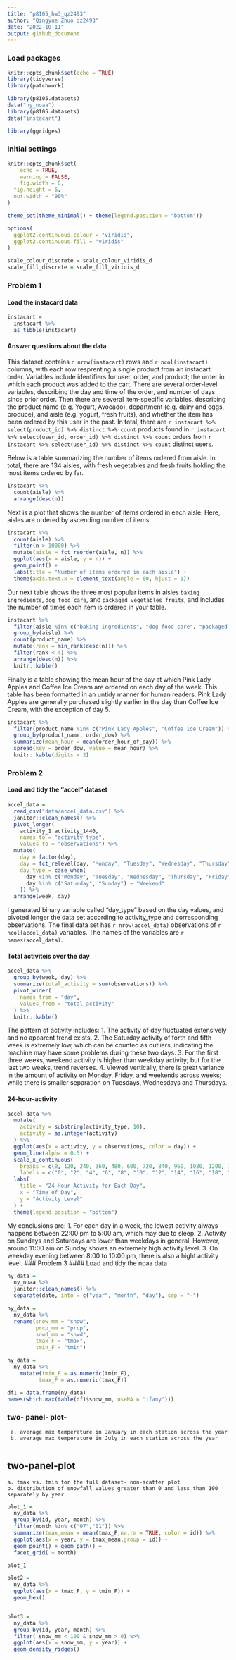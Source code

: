 ```yaml
---
title: "p8105_hw3_qz2493"
author: "Qingyue Zhuo qz2493"
date: "2022-10-11"
output: github_document
---
```

### Load packages
```r
knitr::opts_chunk$set(echo = TRUE)
library(tidyverse)
library(patchwork)

library(p8105.datasets)
data("ny_noaa")
library(p8105.datasets)
data("instacart")

library(ggridges)
```

### Initial settings
```r
knitr::opts_chunk$set(
	echo = TRUE,
	warning = FALSE,
	fig.width = 8, 
  fig.height = 6,
  out.width = "90%"
)

theme_set(theme_minimal() + theme(legend.position = "bottom"))

options(
  ggplot2.continuous.colour = "viridis",
  ggplot2.continuous.fill = "viridis"
)

scale_colour_discrete = scale_colour_viridis_d
scale_fill_discrete = scale_fill_viridis_d
```


### Problem 1
#### Load the instacard data
```r
instacart = 
  instacart %>% 
  as_tibble(instacart)
```

#### Answer questions about the data
This dataset contains `r nrow(instacart)` rows and `r ncol(instacart)` columns, with each row resprenting a single product from an instacart order. Variables include identifiers for user, order, and product; the order in which each product was added to the cart. There are several order-level variables, describing the day and time of the order, and number of days since prior order. Then there are several item-specific variables, describing the product name (e.g. Yogurt, Avocado), department (e.g. dairy and eggs, produce), and aisle (e.g. yogurt, fresh fruits), and whether the item has been ordered by this user in the past. In total, there are `r instacart %>% select(product_id) %>% distinct %>% count` products found in `r instacart %>% select(user_id, order_id) %>% distinct %>% count` orders from `r instacart %>% select(user_id) %>% distinct %>% count` distinct users.

Below is a table summarizing the number of items ordered from aisle. In total, there are 134 aisles, with fresh vegetables and fresh fruits holding the most items ordered by far.

```r
instacart %>% 
  count(aisle) %>% 
  arrange(desc(n))
```

Next is a plot that shows the number of items ordered in each aisle. Here, aisles are ordered by ascending number of items.

```r
instacart %>% 
  count(aisle) %>% 
  filter(n > 10000) %>% 
  mutate(aisle = fct_reorder(aisle, n)) %>% 
  ggplot(aes(x = aisle, y = n)) + 
  geom_point() + 
  labs(title = "Number of items ordered in each aisle") +
  theme(axis.text.x = element_text(angle = 60, hjust = 1))
```

Our next table shows the three most popular items in aisles `baking ingredients`, `dog food care`, and `packaged vegetables fruits`, and includes the number of times each item is ordered in your table.

```r
instacart %>% 
  filter(aisle %in% c("baking ingredients", "dog food care", "packaged vegetables fruits")) %>%
  group_by(aisle) %>% 
  count(product_name) %>% 
  mutate(rank = min_rank(desc(n))) %>% 
  filter(rank < 4) %>% 
  arrange(desc(n)) %>%
  knitr::kable()
```

Finally is a table showing the mean hour of the day at which Pink Lady Apples and Coffee Ice Cream are ordered on each day of the week. This table has been formatted in an untidy manner for human readers. Pink Lady Apples are generally purchased slightly earlier in the day than Coffee Ice Cream, with the exception of day 5.

```r
instacart %>%
  filter(product_name %in% c("Pink Lady Apples", "Coffee Ice Cream")) %>%
  group_by(product_name, order_dow) %>%
  summarize(mean_hour = mean(order_hour_of_day)) %>%
  spread(key = order_dow, value = mean_hour) %>%
  knitr::kable(digits = 2)
```

### Problem 2
#### Load and tidy the "accel" dataset
```r
accel_data = 
  read_csv("data/accel_data.csv") %>%
  janitor::clean_names() %>%
  pivot_longer(
    activity_1:activity_1440,
    names_to = "activity_type",
    values_to = "observations") %>%
  mutate(
    day = factor(day),
    day = fct_relevel(day, "Monday", "Tuesday", "Wednesday", "Thursday", "Friday","Saturday", "Sunday"),
    day_type = case_when(
      day %in% c("Monday", "Tuesday", "Wednesday", "Thursday", "Friday") ~ "Weekday",
      day %in% c("Saturday", "Sunday") ~ "Weekend"
    )) %>%
  arrange(week, day)
```

I generated binary variable called "day_type" based on the day values, and pivoted longer the data set according to activity_type and corresponding observations. The final data set has `r nrow(accel_data)` observations of `r ncol(accel_data)` variables. The names of the variables are `r names(accel_data)`. 

#### Total activiteis over the day
```r
accel_data %>%
  group_by(week, day) %>%
  summarize(total_activity = sum(observations)) %>%
  pivot_wider(
    names_from = "day",
    values_from = "total_activity"
  ) %>%
  knitr::kable()
```

The pattern of activity includes:
1. The activity of day fluctuated extensively and no apparent trend exists.
2. The Saturday activity of forth and fifth week is extremely low, which can be counted as outliers, indicating the machine may have some problems during these two days.
3. For the first three weeks, weekend activity is higher than weekday activity; but for the last two weeks, trend reverses.
4. Viewed vertically, there is great variance in the amount of activity on Monday, Friday, and weekends across weeks; while there is smaller separation on Tuesdays, Wednesdays and Thursdays.

#### 24-hour-activity
```r
accel_data %>%
  mutate(
    activity = substring(activity_type, 10),
    activity = as.integer(activity)
  ) %>%
  ggplot(aes(x = activity, y = observations, color = day)) +
  geom_line(alpha = 0.5) +
  scale_x_continuous(
    breaks = c(0, 120, 240, 360, 480, 600, 720, 840, 960, 1080, 1200, 1320, 1440),
    labels = c("0", "2", "4", "6", "8", "10", "12", "14", "16", "18", "20", "22", "24")) +
  labs(
    title = "24-Hour Activity for Each Day",
    x = "Time of Day",
    y = "Activity Level"
  ) +
  theme(legend.position = "bottom")
```
My conclusions are:
1. For each day in a week, the lowest activity always happens between 22:00 pm to 5:00 am, which may due to sleep.
2. Activity on Sundays and Saturdays are lower than weekdays in general. However, around 11:00 am on Sunday shows an extremely high activity level.
3. On weekday evening between 8:00 to 10:00 pm, there is also a hight activity level.
### Problem 3
#### Load and tidy the noaa data
```r
ny_data = 
  ny_noaa %>%
  janitor::clean_names() %>%
  separate(date, into = c("year", "month", "day"), sep = "-")
```

```r
ny_data =
  ny_data %>%
  rename(snow_mm = "snow",
         prcp_mm = "prcp",
         snwd_mm = "snwd",
         tmax_F = "tmax",
         tmin_F = "tmin")
```

```r
ny_data = 
  ny_data %>%
    mutate(tmin_F = as.numeric(tmin_F),
          tmax_F = as.numeric(tmax_F))
```

```r
df1 = data.frame(ny_data)
names(which.max(table(df1$snow_mm, useNA = "ifany"))) 
```

### two- panel- plot-
     a. average max temperature in January in each station across the year
     b. average max temperature in July in each station across the year
```r

```

## two-panel-plot
    a. tmax vs. tmin for the full dataset- non-scatter plot
    b. distribution of snowfall values greater than 0 and less than 100 separately by year


```r
plot_1 = 
  ny_data %>%
  group_by(id, year, month) %>%
  filter(month %in% c("07","01")) %>%
  summarize(tmax_mean = mean(tmax_F,na.rm = TRUE, color = id)) %>%
  ggplot(aes(x = year, y = tmax_mean,group = id)) +
  geom_point() + geom_path() +
  facet_grid( ~ month)

plot_1
```

```r
plot2 = 
  ny_data %>%
  ggplot(aes(x = tmax_F, y = tmin_F)) +
  geom_hex()


plot3 = 
  ny_data %>%
  group_by(id, year, month) %>%
  filter( snow_mm < 100 & snow_mm > 0) %>%
  ggplot(aes(x = snow_mm, y = year)) +
  geom_density_ridges()


```



